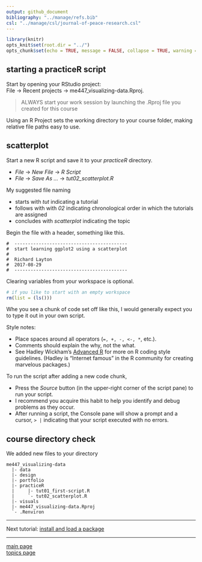 ```yaml
---
output: github_document
bibliography: "../manage/refs.bib" 
csl: "../manage/csl/journal-of-peace-research.csl"
---
```


```r
library(knitr)
opts_knit$set(root.dir = "../")
opts_chunk$set(echo = TRUE, message = FALSE, collapse = TRUE, warning = FALSE, cache = TRUE, cache.path = "tut-03-cache/01-", fig.path = "tut-03-images/01-")
```

## starting a practiceR script 

Start by opening your RStudio project:    
File $\rightarrow$ Recent projects $\rightarrow$ me447_visualizing-data.Rproj.

> ALWAYS start your work session by launching the .Rproj file you created for this course 

Using an R Project sets the working directory to your course folder, making relative file paths easy to use.

## scatterplot 

Start a new R script and save it to your *practiceR* directory. 

- *File* $\rightarrow$ *New File* $\rightarrow$ *R Script*
- *File* $\rightarrow$ *Save As ...* $\rightarrow$ *tut02_scatterplot.R*

My suggested file naming 

- starts with *tut* indicating a tutorial  
- follows with with *02* indicating chronological order in which the tutorials are assigned 
- concludes with *scatterplot* indicating the topic 

Begin the file with a header, something like this. 

```
#  ------------------------------------------
#  start learning ggplot2 using a scatterplot
#
#  Richard Layton
#  2017-08-29
#  ------------------------------------------
```

Clearing variables from your workspace is optional.

```r
# if you like to start with an empty workspace 
rm(list = (ls()))
```

Whe you see a chunk of code set off like this, I would generally expect you to type it out in your own script. 

Style notes: 

- Place spaces around all operators (`=, +, -, <-, *`, etc.).  
- Comments should explain the why, not the what. 
- See Hadley Wickham's [Advanced R](http://adv-r.had.co.nz/Style.html) for more on R coding style guidelines. (Hadley is "Internet famous" in the R community for creating marvelous packages.)

To run the script after adding a new code chunk, 

- Press the *Source* button (in the upper-right corner of the script pane) to run your script. 
- I recommend you acquire this habit to help you identify and debug problems as they occur.  
- After running a script, the Console pane will show a prompt and a cursor,  `> |` indicating that your script executed with no errors. 


## course directory check 

We added new files to your directory

    me447_visualizing-data
      |- data
      |- design 
      |- portfolio 
      |- practiceR 
      |		|- tut01_first-script.R
      |		`- tut02_scatterplot.R
      |- visuals
      |- me447_visualizing-data.Rproj
      `- .Renviron


--- 

Next tutorial: [install and load a package](tut-0302_install-load-package.md) 

---

[main page](../README.md)<br> 
[topics page](../README-by-topic.md)
